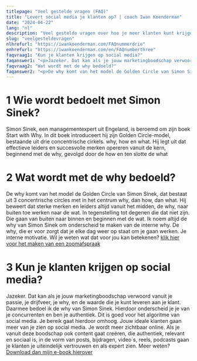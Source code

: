 ```yaml
---
titlepage: "Veel gestelde vragen (FAQ)"
title: "Levert social media je klanten op? | coach Iwan Koenderman"
date: "2024-04-22"
lang: "nl"
description: "Veel gestelde vragen over hoe je meer klanten kunt krijgen op social media op de website van coach Iwan Koenderman. Meer weten? Klik!"
slug: "veelgesteldevragen"
nlhrefurl: "https://iwankoenderman.com/FAQnummerdrie"
enhrefurl: "https://iwankoenderman.com/en/FAQnumberthree"
faqvraag1: "Kun je klanten krijgen op social media?"
faqanswer1: "<p>Jazeker. Dat kan als je jouw marketingboodschap verwoord vanuit je passie, je drijfveer, je why, en de waarde die je kunt leveren aan je klant. Daarmee bedoel ik de why van Simon Sinek. Hierdoor onderscheid je je van je concurrenten en ben je authentiek. Dit is goed voor het algoritme van social media. Je bereik gaat hierdoor omhoog. Jouw ideale klanten gaan meer van je zien op social media. Je wordt meer zichtbaar online. Als je vanuit deze boodschap ook content gaat creëren, die authentiek, relevant en sociaal is, in de vorm van posts, bijdragen, video´s, reels, podcasts gaan je klanten je uiteindelijk vertrouwen en als expert zien. Meer weten? <a href=https://bewustsociaalopweb.hubspotpagebuilder.com/nederlands-tal> Download dan mijn e-book hierover</a></p>"
faqvraag2: "Wat wordt met de why bedoeld?"
faqanswer2: "<p>De why komt van het model de Golden Circle van Simon Sinek, dat bestaat uit 3 concentrische circles met in het centrum why, dan how, dan what. Hij beweert dat sterke merken en leiders altijd vanuit het midden, de why, naar buiten toe werken naar de wat. In tegenstelling tot degenen die dat niet zijn. Die gaan van buiten naar binnen en beginnen met de wat. Ik noem altijd de why van Simon Sinek om onderscheid te maken van de interne why. De why, die er voor zorgt dat je elke dag weer op staat om je gaan werken. Je interne motivatie. Wil je weten wat dat voor jou kan betekenen? <a href=https://meetings.hubspot.com/iwan-koenderman> klik hier voor het maken van een zoomafspraak</a><p>"
---
```



# 1 Wie wordt bedoelt met Simon Sinek?
Simon Sinek, een managementexpert uit Engeland, is beroemd om zijn boek Start with Why. In dit boek introduceert hij zijn Golden Circle-model, bestaande uit drie concentrische cirkels. why, how en what. Hij legt uit dat effectieve leiders en succesvolle merken opereren vanuit de kern, beginnend met de why, gevolgd door de how en ten slotte de what

# 2 Wat wordt met de why bedoeld?

<p>De why komt van het model de Golden Circle van Simon Sinek, dat bestaat uit 3 concentrische circles met in het centrum why, dan how, dan what. Hij beweert dat sterke merken en leiders altijd vanuit het midden, de why, naar buiten toe werken naar de wat. In tegenstelling tot degenen die dat niet zijn. Die gaan van buiten naar binnen en beginnen met de wat. Ik noem altijd de why van Simon Sinek om onderscheid te maken van de interne why. De why, die er voor zorgt dat je elke dag weer op staat om je gaan werken. Je interne motivatie. Wil je weten wat dat voor jou kan betekenen? <a href="https://meetings.hubspot.com/iwan-koenderman"> klik hier voor het maken van een zoomafspraak </a></p>

# 3 Kun je klanten krijgen op social media?
<p>Jazeker. Dat kan als je jouw marketingboodschap verwoord vanuit je passie, je drijfveer, je why, en de waarde die je kunt leveren aan je klant. Daarmee bedoel ik de why van Simon Sinek. Hierdoor onderscheid je je van je concurrenten en ben je authentiek. Dit is goed voor het algoritme van social media. Je bereik gaat hierdoor omhoog. Jouw ideale klanten gaan meer van je zien op social media. Je wordt meer zichtbaar online. Als je vanuit deze boodschap ook content gaat creëren, die authentiek, relevant en sociaal is, in de vorm van posts, bijdragen, video´s, reels, podcasts gaan je klanten je uiteindelijk vertrouwen en als expert zien. Meer weten? <a href="https://bewustsociaalopweb.hubspotpagebuilder.com/nederlands-tal"> Download dan mijn e-book hierover </a></p>